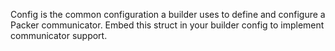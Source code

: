 <!-- Code generated from the comments of the Config struct in communicator/config.go; DO NOT EDIT MANUALLY -->

Config is the common configuration a builder uses to define and configure a Packer
communicator. Embed this struct in your builder config to implement
communicator support.
